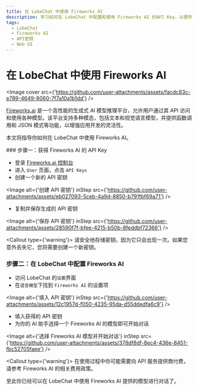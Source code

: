 ```yaml
---
title: 在 LobeChat 中使用 Fireworks AI
description: 学习如何在 LobeChat 中配置和使用 Fireworks AI 的API Key，以便开始对话和交互。
tags:
  - LobeChat
  - Fireworks AI
  - API密钥
  - Web UI
---
```


# 在 LobeChat 中使用 Fireworks AI

<Image cover src={'https://github.com/user-attachments/assets/facdc83c-e789-4649-8060-7f7a10a1b1dd'} />

[Fireworks.ai](https://fireworks.ai/) 是一个高性能的生成式 AI 模型推理平台，允许用户通过其 API 访问和使用各种模型。该平台支持多种模态，包括文本和视觉语言模型，并提供函数调用和 JSON 模式等功能，以增强应用开发的灵活性。

本文将指导你如何在 LobeChat 中使用 Fireworks AI。

<Steps>
  ### 步骤一：获得 Fireworks AI 的 API Key

  - 登录 [Fireworks.ai 控制台](https://fireworks.ai/account/api-keys)
  - 进入 `User` 页面，点击 `API Keys`
  - 创建一个新的 API 密钥

  <Image alt={'创建 API 密钥'} inStep src={'https://github.com/user-attachments/assets/eb027093-5ceb-4a9d-8850-b791fbf69a71'} />

  - 复制并保存生成的 API 密钥

  <Image alt={'保存 API 密钥'} inStep src={'https://github.com/user-attachments/assets/28590f7f-bfee-4215-b50b-8feddbf72366'} />

  <Callout type={'warning'}>
    请安全地存储密钥，因为它只会出现一次。如果您意外丢失它，您将需要创建一个新密钥。
  </Callout>

  ### 步骤二：在 LobeChat 中配置 Fireworks AI

  - 访问 LobeChat 的`设置`界面
  - 在`语言模型`下找到 `Fireworks AI` 的设置项

  <Image alt={'填入 API 密钥'} inStep src={'https://github.com/user-attachments/assets/12c1957d-f050-4235-95da-d55ddedfa6c9'} />

  - 填入获得的 API 密钥
  - 为你的 AI 助手选择一个 Fireworks AI 的模型即可开始对话

  <Image alt={'选择 Fireworks AI 模型并开始对话'} inStep src={'https://github.com/user-attachments/assets/378df8df-8ec4-436e-8451-fbc52705faee'} />

  <Callout type={'warning'}>
    在使用过程中你可能需要向 API 服务提供商付费，请参考 Fireworks AI 的相关费用政策。
  </Callout>
</Steps>

至此你已经可以在 LobeChat 中使用 Fireworks AI 提供的模型进行对话了。
